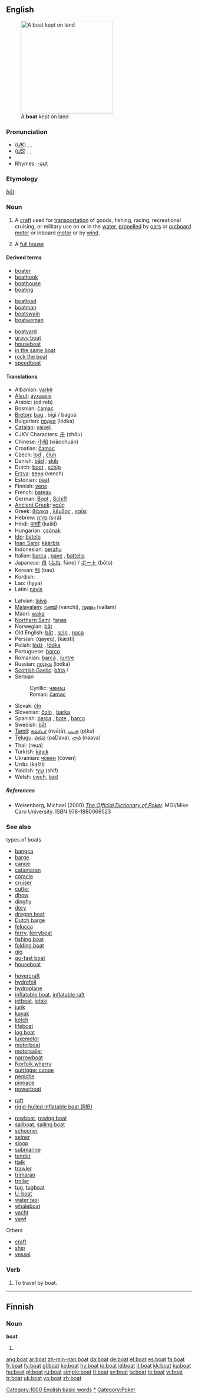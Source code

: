 {{wikipedia}}
==English==
{{rank|due|Henry|society|797|boat|heaven|v.|difficult}}
[[Image:ORŁ 0033 ubt.JPEG|thumb|250px|A '''boat''' kept on land]]

===Pronunciation===
* (''[[Received Pronunciation|UK]]'') {{enPR|bōt}}, {{IPA|/bəʊt/}}, {{SAMPA|/b@Ut/}}
* (''[[General American|US]]'') {{enPR|bōt}}, {{IPA|/boʊt/}}, {{SAMPA|/boUt/}}
* {{audio|en-us-boat.ogg|Audio (US)}}
* Rhymes: [[Rhymes:English:-əʊt|-əʊt]]

===Etymology===
{{OE.}} ''[[bat#Old English|bāt]]''.

===Noun===
{{en-noun}}

# A [[craft]] used for [[transportation]] of goods, fishing, racing, recreational cruising, or military use on or in the [[water]], [[propelled]] by [[oar]]s or [[outboard motor]] or inboard [[motor]] or by [[wind]].
# {{context|poker slang}} A [[full house]]

====Derived terms====
{{top3}}
* [[boater]]
* [[boathook]]
* [[boathouse]]
* [[boating]]<!--noun and adjective-->
{{mid3}}
* [[boatload]]
* [[boatman]]
* [[boatswain]]
* [[boatwoman]]
{{mid3}}
* [[boatyard]]
* [[gravy boat]]
* [[houseboat]]
* [[in the same boat]]
* [[rock the boat]]
* [[speedboat]]
{{bottom}}

====Translations====
{{trans-top|water craft}}
* Albanian: [[varkë]] {{f}}
* [[Aleut]]: [[ayxaasix]]
* Arabic: {{ARchar|[[قارب]]}} (qá:reb)
* Bosnian: [[čamac#Bosnian|čamac]] {{m}}
* [[Breton]]: [[bag#Breton|bag]] {{f}}, bigi / bagoù {{p}}
* Bulgarian: [[лодка]] (lódka) {{f}}
* [[Catalan]]: [[vaixell]] {{n}}
* CJKV Characters: [[舟]] (zhōu)
* Chinese: [[小船]] (xiǎochuán)
* Croatian: [[čamac#Croatian|čamac]] {{m}}
* Czech: [[loď]] {{f}}, [[člun]] {{m}}
* Danish: [[båd]] {{c}}; [[skib]] {{n}}
* Dutch: [[boot#Dutch|boot]] {{m}}, [[schip]] {{n}}
* [[Erzya]]: [[венч]] (vench)
* Estonian: [[paat]]
* Finnish: [[vene]]
* French: [[bateau]] {{m}}<!--this does not take a circumflex-->
* German: [[Boot#German|Boot]] {{n}}, [[Schiff]] {{n}}
* [[Ancient Greek]]: [[ναύς]]
* Greek: [[βάρκα]] {{f}}, [[λέμβος]] {{f}}, [[καΐκι]] {{n}}
* Hebrew: [[סירה]] (sirá) {{f}}
* Hindi: [[कश्ती]] (kaštī)
* Hungarian: [[csónak]]
* [[Ido]]: [[batelo]]
* [[Inari Sami]]: [[käärbis]]
* Indonesian: [[perahu]]
* Italian: [[barca]] {{f}}, [[nave]] {{f}}, [[battello]] {{m}}
* Japanese: [[舟]] ([[ふね]], fúne) / [[ボート]] (bōto)
* Korean: [[배]] (bae)
* Kurdish: {{KUchar|[[پاپۆڕ]]}}
* Lao: {{LOchar|[[ເຮືອ]]}} (hyya)
* Latin: [[navis]] {{f}}
{{trans-mid}}
* Latvian: [[laiva]] {{f}}
* [[Malayalam]]: [[വഞ്ചി]] (vanchi), [[വള്ളം]] (vallam)
* Maori: [[waka]]
* [[Northern Sami]]: [[fanas]]
* Norwegian: [[båt]] {{m}}
* Old English: [[bat#Old English|bāt]] {{m}}, [[scip]] {{n}}, [[naca]] {{m}}
* Persian: {{FAchar|[[قایق]]}} (qayeq), {{FAchar|[[کشتی]]}} (kæšti)
* Polish: [[łódź]] {{m}}, [[łódka]] {{f}}
* Portuguese: [[barco#Portuguese|barco]] {{m}}
* Romanian: [[barcă]] {{f}}, [[luntre]] {{f}}
* Russian: [[лодка]] (lódka) {{f}}
* [[Scottish Gaelic]]: [[bàta]] {{m}}/{{f}}
* Serbian
*: Cyrillic: [[чамац#Serbian|чамац]] {{m}}
*: Roman: [[čamac#Serbian|čamac]] {{m}}
* Slovak: [[čln]]
* Slovenian: [[čoln]] {{m}}, [[barka]] {{f}}
* Spanish: [[barca]] {{f}}, [[bote]] {{m}}, [[barco#Spanish|barco]] {{m}}
* Swedish: [[båt]] {{c}}
* [[Tamil]]: [[நவாடா]] (nvāṭā), [[படகு]] (pṭku)
* [[Telugu]]: [[పడవ]] (paDava), [[నావ]] (naava)
* Thai: {{THchar|[[เรือ]]}} (reua)
* Turkish: [[kayık]]
* Ukrainian: [[човен]] (čóven) {{m}}
* Urdu: {{URchar|[[کشتی]]}} (kašti)
* Yiddish: [[שיף]] (shif)
* Welsh: [[cwch]], [[bad]] {{m}}
{{trans-bottom}}

=====References=====
* Weisenberg, Michael (2000) ''[http://www.poker1.com/mcu/pokerdictionary/mculib_dictionary_info.asp The Official Dictionary of Poker].''  MGI/Mike Caro University.  ISBN 978-1880069523

===See also===
;types of boats
{{top3}}
* [[bangca]]
* [[barge]]
* [[canoe]]
* [[catamaran]]
* [[coracle]]
* [[cruiser]]
* [[cutter]]
* [[dhow]]
* [[dinghy]]
* [[dory]]
* [[dragon boat]]
* [[Dutch barge]]
* [[felucca]]
* [[ferry]], [[ferryboat]]
* [[fishing boat]]
* [[folding boat]]
* [[gig]]
* [[go-fast boat]]
* [[houseboat]]
{{mid3}}
* [[hovercraft]]
* [[hydrofoil]]
* [[hydroplane]]
* [[inflatable boat]], [[inflatable raft]]
* [[jetboat]], [[jetski]]
* [[junk]]
* [[kayak]]
* [[ketch]]
* [[lifeboat]]
* [[log boat]]
* [[luxemotor]]
* [[motorboat]]
* [[motorsailer]]
* [[narrowboat]]
* [[Norfolk wherry]]
* [[outrigger canoe]]
* [[peniche]]
* [[pinnace]]
* [[powerboat]]
{{mid3}}
* [[raft]]
* [[rigid-hulled inflatable boat (RIB)]]

* [[rowboat]], [[rowing boat]]
* [[sailboat]], [[sailing boat]]
* [[schooner]]
* [[seiner]]
* [[sloop]]
* [[submarine]]
* [[tender]]
* [[tjalk]]
* [[trawler]]
* [[trimaran]]
* [[troller]]
* [[tug]], [[tugboat]]
* [[U-boat]]
* [[water taxi]]
* [[whaleboat]]
* [[yacht]]
* [[yawl]]
{{bottom}}

;Others
* [[craft]]
* [[ship]]
* [[vessel]]

===Verb===
{{en-verb}}

# To travel by boat.

[[Category:1000 English basic words]]
[[Category:Boats|*]]
[[Category:Poker]]

----

==Finnish==

===Noun===
'''boat'''

# {{plural of|[[boa]]|lang=Finnish}}

[[ang:boat]]
[[ar:boat]]
[[zh-min-nan:boat]]
[[da:boat]]
[[de:boat]]
[[el:boat]]
[[es:boat]]
[[fa:boat]]
[[fr:boat]]
[[fy:boat]]
[[gl:boat]]
[[ko:boat]]
[[hy:boat]]
[[io:boat]]
[[id:boat]]
[[it:boat]]
[[kk:boat]]
[[ku:boat]]
[[hu:boat]]
[[pl:boat]]
[[ru:boat]]
[[simple:boat]]
[[fi:boat]]
[[sv:boat]]
[[ta:boat]]
[[te:boat]]
[[vi:boat]]
[[tr:boat]]
[[uk:boat]]
[[vo:boat]]
[[zh:boat]]